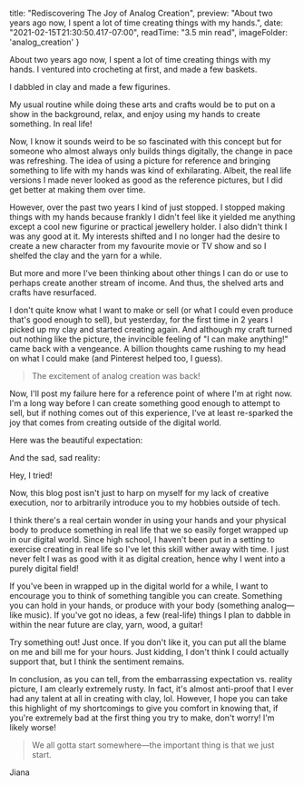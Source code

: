 
  title: "Rediscovering The Joy of Analog Creation",
  preview: "About two years ago now, I spent a lot of time creating things with my hands.",
  date: "2021-02-15T21:30:50.417-07:00",
  readTime: "3.5 min read",
  imageFolder: 'analog_creation'
}


<div className={styles.postContent}>
  <p>About two years ago now, I spent a lot of time creating things with my hands. I ventured into crocheting at first, and made a few baskets.</p>
  <div className={styles.imgHolder}>
    <div className='smaller-img'>
      <ImageWithCaption src="/images/analog_creation/basket.jpg" alt="basket" caption="Laylagirl and my basket"/>
    </div>
  </div>
  <p>I dabbled in clay and made a few figurines.</p>
  <div className={styles.imgHolder}>
    <div className="row">
      <ImageWithCaption src="/images/analog_creation/elephants.jpg" alt="elephants" caption="elephants"/>
    </div>
    <div className="row col-12">
      <div className="col-6">
        <ImageWithCaption src="/images/analog_creation/ferb.jpg" alt="ferb" caption="ferb"/>
      </div>
      <div className="col-6">
        <ImageWithCaption src="/images/analog_creation/baljeet.jpg" alt="baljeet" caption="baljeet"/>
      </div>
    </div>
  </div>
  <p>My usual routine while doing these arts and crafts would be to put on a show in the background, relax, and enjoy using my hands to create something. In real life!</p>
  <p>Now, I know it sounds weird to be so fascinated with this concept but for someone who almost always only builds things digitally, the change in pace was refreshing. The idea of using a picture for reference and bringing something to life with my hands was kind of exhilarating. Albeit, the real life versions I made never looked as good as the reference pictures, but I did get better at making them over time.</p>
  <p>However, over the past two years I kind of just stopped. I stopped making things with my hands because frankly I didn&#39;t feel like it yielded me anything except a cool new figurine or practical jewellery holder. I also didn&#39;t think I was any good at it. My interests shifted and I no longer had the desire to create a new character from my favourite movie or TV show and so I shelfed the clay and the yarn for a while.</p>
  <p>But more and more I&#39;ve been thinking about other things I can do or use to perhaps create another stream of income. And thus, the shelved arts and crafts have resurfaced. </p>
  <p>I don&#39;t quite know what I want to make or sell (or what I could even produce that&#39;s good enough to sell), but yesterday, for the first time in 2 years I picked up my clay and started creating again. And although my craft turned out nothing like the picture, the invincible feeling of &quot;I can make anything!&quot; came back with a vengeance. A billion thoughts came rushing to my head on what I could make (and Pinterest helped too, I guess).</p>
  <blockquote>
  <p>The excitement of analog creation was back!</p>
  </blockquote>
  <p>Now, I&#39;ll post my failure here for a reference point of where I&#39;m at right now. I&#39;m a long way before I can create something good enough to attempt to sell, but if nothing comes out of this experience, I&#39;ve at least re-sparked the joy that comes from creating outside of the digital world.</p>
  <p>Here was the beautiful expectation:</p>
  <div className={styles.imgHolder}>
    <div className='smaller-img'>
      <ImageWithCaption src="/images/analog_creation/a885d0ddd531faa88870e6a85db56f34.jpg" alt="toothbrush_holder" caption="A beautiful pinterest brush holder"/>
    </div>
  </div>
  <p>And the sad, sad reality:</p>
  <div className={styles.imgHolder}>
    <div className='smaller-img'>
      <ImageWithCaption src="/images/analog_creation/my_version.jpg" alt="my version" caption="Whatever this thing is"/>
    </div>
  </div>
  <p>Hey, I tried!</p>
  <p>Now, this blog post isn&#39;t just to harp on myself for my lack of creative execution, nor to arbitrarily introduce you to my hobbies outside of tech.</p>
  <p>I think there&#39;s a real certain wonder in using your hands and your physical body to produce something in real life that we so easily forget wrapped up in our digital world. Since high school, I haven&#39;t been put in a setting to exercise creating in real life so I&#39;ve let this skill wither away with time. I just never felt I was as good with it as digital creation, hence why I went into a purely digital field!</p>
  <p>If you&#39;ve been in wrapped up in the digital world for a while, I want to encourage you to think of something tangible you can create. Something you can hold in your hands, or produce with your body (something analog—like music). If you&#39;ve got no ideas, a few (real-life) things I plan to dabble in within the near future are clay, yarn, wood, a guitar!</p>
  <p>Try something out! Just once. If you don&#39;t like it, you can put all the blame on me and bill me for your hours. Just kidding, I don&#39;t think I could actually support that, but I think the sentiment remains.</p>
  <p>In conclusion, as you can tell, from the embarrassing expectation vs. reality picture, I am clearly extremely rusty. In fact, it&#39;s almost anti-proof that I ever had any talent at all in creating with clay, lol. However, I hope you can take this highlight of my shortcomings to give you comfort in knowing that, if you&#39;re extremely bad at the first thing you try to make, don&#39;t worry! I&#39;m likely worse!</p>
  <blockquote>
  <p>We all gotta start somewhere—the important thing is that we just start.</p>
  </blockquote>
  <p>Jiana</p>
</div>

